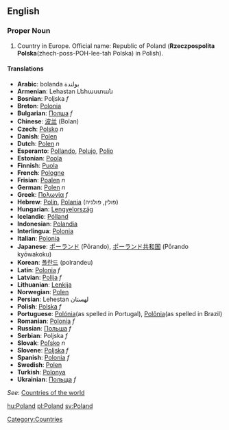 {{wikipedia}}
==English==

===Proper Noun===
# Country in Europe. Official name: Republic of Poland ('''Rzeczpospolita Polska'''(zhech-poss-POH-lee-tah Polska) in Polish).

====Translations====
*'''Arabic''': bolanda بولندة
*'''Armenian''': Lehastan Լեհաստան
*'''Bosnian''': Poljska ''f''
*'''Breton''': [[Polonia]]
*'''Bulgarian''': [[Полша]] ''f''
*'''Chinese''': [[波兰]] (Bolan)
*'''Czech''': [[Polsko]] ''n''
*'''Danish''': [[Polen]]
*'''Dutch''': [[Polen]] ''n''
*'''Esperanto''': [[Pollando]], [[Polujo]], [[Polio]]
*'''Estonian''': [[Poola]]
*'''Finnish''': [[Puola]]
*'''French''': [[Pologne]]
*'''Frisian''': [[Poalen]] ''n''
*'''German''': [[Polen]] ''n''
*'''Greek''': [[Πολωνία]] ''f''
*'''Hebrew''': [[Polin]], [[Polania]] (פולין, פולניה)
*'''Hungarian''': [[Lengyelország]]
*'''Icelandic''': [[Pólland]]
*'''Indonesian''': [[Polandia]]
*'''Interlingua''': [[Polonia]]
*'''Italian''': [[Polonia]]
*'''Japanese''': [[ポーランド]] (Pōrando), [[ポーランド共和国]] (Pōrando kyōwakoku)
*'''Korean''': [[폴란드]] (polrandeu)
*'''Latin''': [[Polonia]] ''f''
*'''Latvian''': [[Polija]] ''f''
*'''Lithuanian''': [[Lenkija]]
*'''Norwegian''': [[Polen]]
*'''Persian''': Lehestan لهستان
*'''Polish''': [[Polska]] ''f''
*'''Portuguese''': [[Polónia]](as spelled in Portugal), [[Polônia]](as spelled in Brazil)
*'''Romanian''': [[Polonia]] ''f''
*'''Russian''': [[Польша]] ''f''
*'''Serbian''': Poljska ''f''
*'''Slovak''': [[Poľsko]] ''n''
*'''Slovene''': [[Poljska]] ''f''
*'''Spanish''': [[Polonia]] ''f''
*'''Swedish''': [[Polen]]
*'''Turkish''': [[Polonya]]
*'''Ukrainian''': [[Польща]] ''f''

''See'': [[Countries of the world]]

[[Category:Countries]]

[[hu:Poland]]
[[pl:Poland]]
[[sv:Poland]]